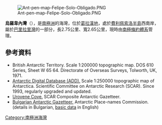 [[Image:Ant-pen-map-Felipe-Solo-Obligado.PNG|thumb]]

{{coord|65|53|40|S|64|34|10|W|display=title}}

'''烏羅韋內灣'''（{{lang-en|Urovene Cove}}），是[[南極洲|南極洲]]的海灣，位於[[葛拉漢地|葛拉漢地]]，處於[[費利佩索洛半島|費利佩索洛半島]]西南岸，屬於[[巴里拉里灣|巴里拉里灣]]的一部分，長2.75公里、寬2.65公里，現時由[[南極條約體系|南極條約體系]]管理。

==參考資料==
* British Antarctic Territory.  Scale 1:200000 topographic map. DOS 610 Series, Sheet W 65 64.  Directorate of Overseas Surveys, Tolworth, UK, 1971.
* [http://www.add.scar.org Antarctic Digital Database (ADD).] {{Wayback|url=http://www.add.scar.org/ |date=20170305000653 }} Scale 1:250000 topographic map of Antarctica. Scientific Committee on Antarctic Research (SCAR). Since 1993, regularly upgraded and updated.
* [https://data.aad.gov.au/aadc/gaz/scar/display_name.cfm?gaz_id=137637 Urovene Cove.] {{Wayback|url=https://data.aad.gov.au/aadc/gaz/scar/display_name.cfm?gaz_id=137637 |date=20170922100836 }} SCAR Composite Antarctic Gazetteer.
* [http://apcbg.org/gazet-bg.doc Bulgarian Antarctic Gazetteer.] {{Wayback|url=http://apcbg.org/gazet-bg.doc |date=20131012104624 }} Antarctic Place-names Commission. (details in Bulgarian, [http://apcbg.org/gazet.htm basic data] {{Wayback|url=http://apcbg.org/gazet.htm |date=20160304071225 }} in English)

{{DEFAULTSORT:Urovene Cove}}
[[Category:南極洲海灣|Category:南極洲海灣]]


{{GrahamCoast-geo-stub}}